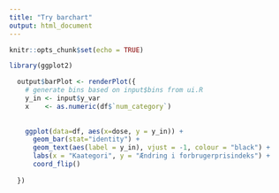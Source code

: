 ```yaml
---
title: "Try barchart"
output: html_document
---
```


```r
knitr::opts_chunk$set(echo = TRUE)
```


```r
library(ggplot2)
```


```r
  output$barPlot <- renderPlot({
    # generate bins based on input$bins from ui.R
    y_in <- input$y_var
    x    <- as.numeric(df$`num_category`)
    
    
    ggplot(data=df, aes(x=dose, y = y_in)) + 
      geom_bar(stat="identity") + 
      geom_text(aes(label = y_in), vjust = -1, colour = "black") +
      labs(x = "Kaategori", y = "Ændring i forbrugerprisindeks") +
      coord_flip()
    
  })
```

